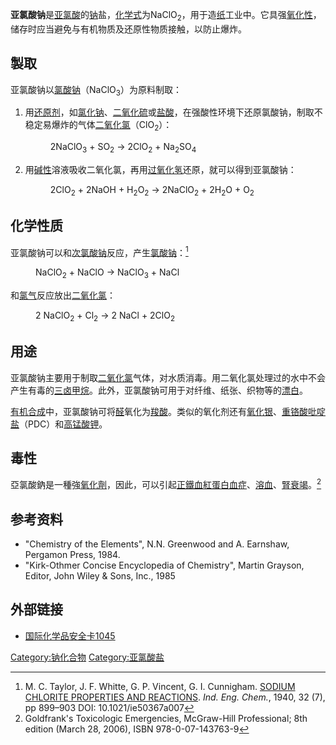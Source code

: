 {{Chembox
| Name = 亚氯酸钠
| ImageFileL1 = Na+.svg
| ImageSizeL1 = 50px
| ImageFileR1 = Chlorition.png
| ImageSizeR1 = 100px
| ImageFileL2 = Sodium-3D.png
| ImageFileR2 = Chlorite-3D-vdW.png
| ImageSizeR2 = 120px
| ImageFile3 = Sodium chlorite 450g.jpg
| ImageName = 亚氯酸钠
| IUPACName = Sodium chlorite
| OtherNames = 氯(Ⅲ)酸钠
| Section1 = {{Chembox Identifiers
| ChemSpiderID_Ref = {{chemspidercite|correct|chemspider}}
| ChemSpiderID = 22860
| PubChem = 23668197
| UNII_Ref = {{fdacite|correct|FDA}}
| UNII = G538EBV4VF
| InChI = 1/ClHO2.Na/c2-1-3;/h(H,2,3);/q;+1/p-1
| InChIKey = UKLNMMHNWFDKNT-REWHXWOFAT
| RTECS = VZ4800000
| SMILES = [Na+].[O-]Cl=O
| StdInChI_Ref = {{stdinchicite|correct|chemspider}}
| StdInChI = 1S/ClHO2.Na/c2-1-3;/h(H,2,3);/q;+1/p-1
| StdInChIKey_Ref = {{stdinchicite|correct|chemspider}}
| StdInChIKey = UKLNMMHNWFDKNT-UHFFFAOYSA-M
| CASNo = 7758-19-2
| CASNo_Ref = {{cascite|correct|CAS}}
| CASNo2_Ref = {{cascite|changed|??}}
| CASNo2 = 49658-21-1
| CASNo2_Comment = (trihydrate)
| UNNumber = 1496
| KEGG_Ref = {{keggcite|changed|kegg}}
| KEGG = C19523
| ChEBI_Ref = {{ebicite|changed|EBI}} 
| ChEBI = 78667
| EINECS = 231-836-6
  }}
| Section2 = {{Chembox Properties
| Formula = NaClO<sub>2</sub>
| MolarMass = 90.44
| Appearance = 白色固体
| Density = 2.5 g/cm<sup>3</sup> (固)
| Solubility = 39 g/100 ml (17 °C)
| MeltingPt = 180–200 °C 分解
  }}
| Section3 = {{Chembox Structure
| Coordination =
| CrystalStruct =
  }}
| Section7 = {{Chembox Hazards
| ExternalMSDS =
| EUClass = 未列
|  NFPA-H = 1
|  NFPA-F = 0
|  NFPA-R = 1
|  NFPA-O = OX
| FlashPt = 不可燃
  }}
| Section8 = {{Chembox Related
| OtherAnions = [[氯化钠|氯化钠]]、[[次氯酸钠|次氯酸钠]]<br />[[氯酸钠|氯酸钠]]、[[高氯酸钠|高氯酸钠]]
| OtherCations = [[亚氯酸钾|亚氯酸钾]]、[[亚氯酸钡|亚氯酸钡]]
| OtherCpds = [[二氧化氯|二氧化氯]]、[[亚氯酸|亚氯酸]]
  }}
}}

'''亚氯酸钠'''是[[亚氯酸|亚氯酸]]的[[钠|钠]]盐，[[化学式|化学式]]为NaClO<sub>2</sub>，用于造[[纸|纸]]工业中。它具强[[氧化性|氧化性]]，储存时应当避免与有机物质及还原性物质接触，以防止爆炸。

==製取==
亚氯酸钠以[[氯酸钠|氯酸钠]]（NaClO<sub>3</sub>）为原料制取：
# 用[[还原剂|还原剂]]，如[[氯化钠|氯化钠]]、[[二氧化硫|二氧化硫]]或[[盐酸|盐酸]]，在强酸性环境下还原氯酸钠，制取不稳定易爆炸的气体[[二氧化氯|二氧化氯]]（ClO<sub>2</sub>）：
#: 2NaClO<sub>3</sub> + SO<sub>2</sub> → 2ClO<sub>2</sub> + Na<sub>2</sub>SO<sub>4</sub>
# 用[[碱性|碱性]]溶液吸收二氧化氯，再用[[过氧化氢|过氧化氢]]还原，就可以得到亚氯酸钠：
#: 2ClO<sub>2</sub> + 2NaOH + H<sub>2</sub>O<sub>2</sub> → 2NaClO<sub>2</sub> + 2H<sub>2</sub>O + O<sub>2</sub>

==化学性质==
亚氯酸钠可以和[[次氯酸钠|次氯酸钠]]反应，产生[[氯酸钠|氯酸钠]]：<ref>M. C. Taylor, J. F. Whitte, G. P. Vincent, G. I. Cunnigham. [http://pubs.acs.org/doi/pdf/10.1021/ie50367a007 SODIUM CHLORITE PROPERTIES AND REACTIONS]. ''Ind. Eng. Chem.'', 1940, 32 (7), pp 899–903 DOI: 10.1021/ie50367a007</ref>
: NaClO<sub>2</sub> + NaClO → NaClO<sub>3</sub> + NaCl
和[[氯气|氯气]]反应放出[[二氧化氯|二氧化氯]]：
: 2 NaClO<sub>2</sub> + Cl<sub>2</sub> → 2 NaCl + 2ClO<sub>2</sub> 
==用途==
亚氯酸钠主要用于制取[[二氧化氯|二氧化氯]]气体，对水质消毒。用二氧化氯处理过的水中不会产生有毒的[[三卤甲烷|三卤甲烷]]。此外，亚氯酸钠可用于对纤维、纸张、织物等的[[漂白|漂白]]。

[[有机合成|有机合成]]中，亚氯酸钠可将[[醛|醛]]氧化为[[羧酸|羧酸]]。类似的氧化剂还有[[氧化银|氧化银]]、[[重铬酸吡啶盐|重铬酸吡啶盐]]（PDC）和[[高锰酸钾|高锰酸钾]]。

==毒性==
亞氯酸鈉是一種強[[氧化劑|氧化劑]]，因此，可以引起[[正鐵血紅蛋白血症|正鐵血紅蛋白血症]]、[[溶血|溶血]]、[[腎衰竭|腎衰竭]]。<ref>Goldfrank's Toxicologic Emergencies, McGraw-Hill Professional; 8th edition (March 28, 2006), ISBN 978-0-07-143763-9</ref>

== 参考资料 ==
{{Reflist|}}
{{refbegin}}

* "Chemistry of the Elements", N.N. Greenwood and A. Earnshaw, Pergamon Press, 1984.
* "Kirk-Othmer Concise Encyclopedia of Chemistry", Martin Grayson, Editor, John Wiley & Sons, Inc., 1985

{{refend}}

== 外部链接 ==

* [http://www.ilo.org/public/english/protection/safework/cis/products/icsc/dtasht/_icsc10/icsc1045.htm 国际化学品安全卡1045]{{Wayback|url=http://www.ilo.org/public/english/protection/safework/cis/products/icsc/dtasht/_icsc10/icsc1045.htm |date=20080616183236 }}

{{钠化合物}}
{{亚氯酸盐}}

{{Authority control}}
[[Category:钠化合物|Category:钠化合物]]
[[Category:亚氯酸盐|Category:亚氯酸盐]]